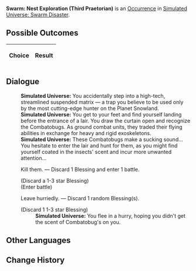 {{Simulated Universe Event Infobox
|title         = Swarm: Nest Exploration (Third Praetorian)
|image         = Random Event 4.png
|type          =
|domains_su    = 
|domains_ext   = 
|domains_swarm = Swarm
|domains_gng   = 
|requirements  =
|prev          = {{tx}}
|next          = {{tx}}
|indexRewards  =
|characters    = 
}}
'''Swarm: Nest Exploration (Third Praetorian)''' is an [[Simulated Universe/Occurrence|Occurrence]] in [[Simulated Universe: Swarm Disaster]].

==Possible Outcomes==
{| class="article-table"
!Choice
!Result

|}

<!--
==Gameplay Notes==

-->
==Dialogue==
{{Dialogue Start}}
:'''Simulated Universe:''' You accidentally step into a high-tech, streamlined suspended matrix &mdash; a trap you believe to be used only by the most cutting-edge hunter on the Planet Snowland.
:'''Simulated Universe:''' You get to your feet and find yourself landing before the entrance of a lair. You draw the curtain open and recognize the Combatobugs. As ground combat units, they traded their flying abilities in exchange for heavy and rigid exoskeletons.
:'''Simulated Universe:''' These Combatobugs make a sucking sound... You hesitate to enter the lair and hunt for them, as you might find yourself coated in the insects' scent and incur more unwanted attention...
:{{DIcon|Star}} Kill them. &mdash; Discard 1 Blessing and enter 1 battle.
:;(Discard a 1-3 star Blessing)
:;(Enter battle)
::{{Enemy List|Juvenile Sting*3/;Lesser Sting*1/}}
:{{DIcon|Star}} Leave hurriedly. &mdash; Discard 1 random Blessing(s).
:;(Discard 1 1-3 star Blessing)
::'''Simulated Universe:''' You flee in a hurry, hoping you didn't get the scent of Combatobug's on you.
{{Dialogue End}}

==Other Languages==
{{Other Languages
|en    = Swarm: Nest Exploration (Third Praetorian)
|zhs   = 虫潮•虫巢探险（三级卫戍）
|zht   = 蟲潮•蟲巢探險（三級衛戍）
|ja    = {{Rubi|虫|むし}}の{{Rubi|潮|しお}}・{{Rubi|虫|むし}}の{{Rubi|巣|す}}{{Rubi|探険|たんけん}}（{{Rubi|三級守備|さんきゅうしゅび}}）
|ko    = 곤충 파도•곤충집 탐험(3급 경비)
|es    = Enjambre: Exploración del nido (tercer pretoriano)
|fr    = Exploration du nid de l'Essaim (troisième prétorien)
|ru    = Жужжание: Экспедиция по гнезду (гарнизон ур. 3)
|th    = คลื่นแมลง: สำรวจรังแมลง (กองกำลังระดับ 3)
|vi    = Côn Trùng - Khám Phá Ổ Côn Trùng (Cảnh Vệ Cấp 3)
|de    = Der Schwarm: Nesterkundung (Garnisonsstufe 3)
|id    = Swarm: Eksplorasi Sarang Serangga (Garnisun Tingkat 3)
|pt    = Enxame: Exploração de Ninho (Terceiro Pretoriano)
}}

==Change History==
{{Change History|1.0}}
